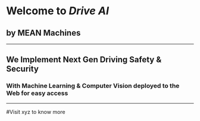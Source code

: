 
# Welcome to **_Drive AI_**
## by MEAN Machines
- - -
## We Implement Next Gen Driving Safety & Security
### With Machine Learning & Computer Vision deployed to the Web for easy access
- - - 
#Visit xyz to know more